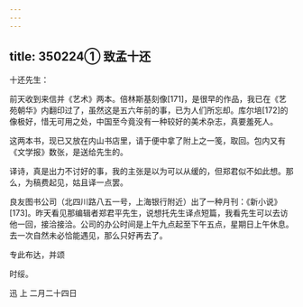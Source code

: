 ```yaml
---
---
---
```

title: 350224① 致孟十还
---




十还先生：

前天收到来信并《艺术》两本。倍林斯基刻像[171]，是很早的作品，我已在《艺苑朝华》内翻印过了，虽然这是五六年前的事，已为人们所忘却。库尔培[172]的像极好，惜无可用之处，中国至今竟没有一种较好的美术杂志，真要羞死人。

这两本书，现已又放在内山书店里，请于便中拿了附上之一笺，取回。包内又有《文学报》数张，是送给先生的。

译诗，真是出力不讨好的事，我的主张是以为可以从缓的，但郑君似不如此想。那么，为稿费起见，姑且译一点罢。

良友图书公司（北四川路八五一号，上海银行附近）出了一种月刊：《新小说》[173]。昨天看见那编辑者郑君平先生，说想托先生译点短篇，我看先生可以去访他一回，接洽接洽。公司的办公时间是上午九点起至下午五点，星期日上午休息。去一次自然未必恰能遇见，那么只好再去了。

专此布达，并颂

时绥。

迅 上 二月二十四日
